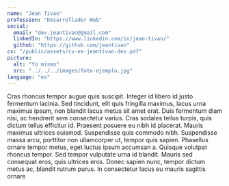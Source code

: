 ```yaml
---
name: "Jean Tivan"
profession: "Desarrollador Web"
social:
  email: "dev.jeantivan@gmail.com"
  linkedIn: "https://www.linkedin.com/in/jean-tivan/"
  github: "https://github.com/jeantivan"
cv: "/public/assets/cv-es-jeantivan-dev.pdf"
picture:
  alt: "Yo mismo"
  src: "../../../images/foto-ejemplo.jpg"
language: "es"
---
```


Cras rhoncus tempor augue quis suscipit. Integer id libero id justo fermentum
lacinia. Sed tincidunt, elit quis fringilla maximus, lacus urna maximus ipsum,
non blandit lacus metus sit amet erat. Duis fermentum diam nisi, ac hendrerit
sem consectetur varius. Cras sodales tellus turpis, quis dictum tellus
efficitur id. Praesent posuere eu nibh id placerat. Mauris maximus ultrices
euismod. Suspendisse quis commodo nibh. Suspendisse massa arcu, porttitor non
ullamcorper ut, tempor quis sapien. Phasellus ornare tempor metus, eget luctus
ipsum accumsan a. Quisque volutpat rhoncus tempor. Sed tempor vulputate urna
id blandit. Mauris sed consequat eros, quis ultrices eros. Donec sapien nunc,
tempor dictum metus ac, blandit rutrum purus. In consectetur lacus eu mauris
sagittis ornare
